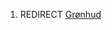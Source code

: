 {{title:Grønhuderne}}
{{author:Laura Holmegaard}}
{{timestamp:2009-09-23T12:16:59Z}}
{{copyright:Grønhuderne}}
#REDIRECT [[Grønhud]]